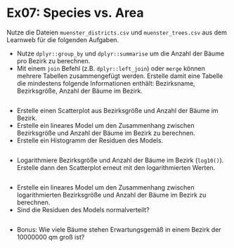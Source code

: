 # Ex07: Species vs. Area


Nutze die Dateien `muenster_districts.csv` und `muenster_trees.csv` aus dem Learnweb für die folgenden Aufgaben.


* Nutze `dplyr::group_by` und `dplyr::summarise` um die Anzahl der Bäume pro Bezirk zu berechnen.
* Mit einem `join` Befehl (z.B. `dplyr::left_join`) oder `merge` können mehrere Tabellen zusammengefügt werden. Erstelle damit eine Tabelle die mindestens folgende Informationen enthält: Bezirksname, Bezirksgröße, Anzahl der Bäume im Bezirk.

```r




```

* Erstelle einen Scatterplot aus Bezirksgröße und Anzahl der Bäume im Bezirk.
* Erstelle ein lineares Model um den Zusammenhang zwischen Bezirksgröße und Anzahl der Bäume im Bezirk zu berechnen.
* Erstelle ein Histogramm der Residuen des Models.


```r


```

* Logarithmiere Bezirksgröße und Anzahl der Bäume im Bezirk (`log10()`). Erstelle dann den Scatterplot erneut mit den logarithmierten Werten.

```r

```


* Erstelle ein lineares Model um den Zusammenhang zwischen logarithmierten Bezirksgröße und Anzahl der Bäume im Bezirk zu berechnen.
* Sind die Residuen des Models normalverteilt?


```r

```


* Bonus: Wie viele Bäume stehen Erwartungsgemäß in einem Bezirk der 10000000 qm groß ist?


```r


```






